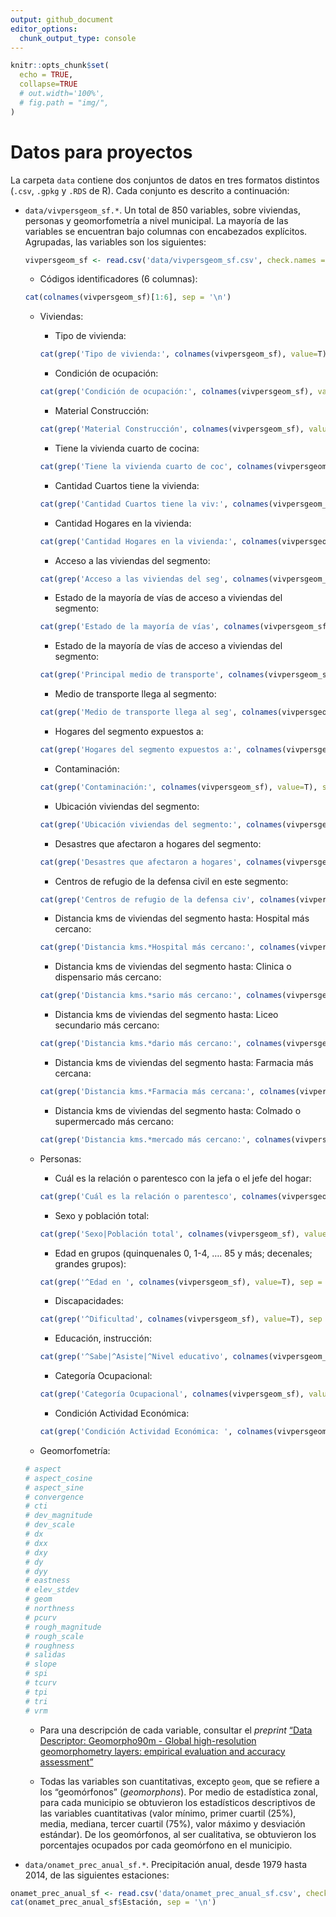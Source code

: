 ```yaml
---
output: github_document
editor_options: 
  chunk_output_type: console
---
```


```r
knitr::opts_chunk$set(
  echo = TRUE,
  collapse=TRUE
  # out.width='100%',
  # fig.path = "img/",
)
```

<!-- Este .md fue generado a partir del .Rmd homónimo. Edítese el .Rmd -->

# Datos para proyectos

La carpeta `data` contiene dos conjuntos de datos en tres formatos distintos (`.csv`, `.gpkg` y `.RDS` de R). Cada conjunto es descrito a continuación:

* `data/vivpersgeom_sf.*`. Un total de 850 variables, sobre viviendas, personas y geomorfometría a nivel municipal. La mayoría de las variables se encuentran bajo columnas con encabezados explícitos. Agrupadas, las variables son los siguientes:

    ```r
    vivpersgeom_sf <- read.csv('data/vivpersgeom_sf.csv', check.names = F)
    ```


   * Códigos identificadores (6 columnas):
   
    ```r
    cat(colnames(vivpersgeom_sf)[1:6], sep = '\n')
    ```
   
   * Viviendas:
      
      * Tipo de vivienda:
  
      ```r
      cat(grep('Tipo de vivienda:', colnames(vivpersgeom_sf), value=T), sep = '\n')
      ```
  
      * Condición de ocupación:
      
      ```r
      cat(grep('Condición de ocupación:', colnames(vivpersgeom_sf), value=T), sep = '\n')
      ```
      
      * Material Construcción:
      
      ```r
      cat(grep('Material Construcción', colnames(vivpersgeom_sf), value=T), sep = '\n')
      ```
      
      * Tiene la vivienda cuarto de cocina:
      
      ```r
      cat(grep('Tiene la vivienda cuarto de coc', colnames(vivpersgeom_sf), value=T), sep = '\n')
      ```
      
      * Cantidad Cuartos tiene la vivienda:
      
      ```r
      cat(grep('Cantidad Cuartos tiene la viv:', colnames(vivpersgeom_sf), value=T), sep = '\n')
      ```
      
      * Cantidad Hogares en la vivienda:
      
      ```r
      cat(grep('Cantidad Hogares en la vivienda:', colnames(vivpersgeom_sf), value=T), sep = '\n')
      ```
      
      * Acceso a las viviendas del segmento:
      
      ```r
      cat(grep('Acceso a las viviendas del seg', colnames(vivpersgeom_sf), value=T), sep = '\n')
      ```
      
      * Estado de la mayoría de vías de acceso a viviendas del segmento:
      
      ```r
      cat(grep('Estado de la mayoría de vías', colnames(vivpersgeom_sf), value=T), sep = '\n')
      ```
  
      * Estado de la mayoría de vías de acceso a viviendas del segmento:
      
      ```r
      cat(grep('Principal medio de transporte', colnames(vivpersgeom_sf), value=T), sep = '\n')
      ```
  
      * Medio de transporte llega al segmento:
      
      ```r
      cat(grep('Medio de transporte llega al seg', colnames(vivpersgeom_sf), value=T), sep = '\n')
      ```

      * Hogares del segmento expuestos a:
      
      ```r
      cat(grep('Hogares del segmento expuestos a:', colnames(vivpersgeom_sf), value=T), sep = '\n')
      ```
      
      * Contaminación:
      
      ```r
      cat(grep('Contaminación:', colnames(vivpersgeom_sf), value=T), sep = '\n')
      ```
      
      * Ubicación viviendas del segmento:
      
      ```r
      cat(grep('Ubicación viviendas del segmento:', colnames(vivpersgeom_sf), value=T), sep = '\n')
      ```
      
      * Desastres que afectaron a hogares del segmento:
      
      ```r
      cat(grep('Desastres que afectaron a hogares', colnames(vivpersgeom_sf), value=T), sep = '\n')
      ```      
      
      * Centros de refugio de la defensa civil en este segmento:
      
      ```r
      cat(grep('Centros de refugio de la defensa civ', colnames(vivpersgeom_sf), value=T), sep = '\n')
      ```      
      
      * Distancia kms de viviendas del segmento hasta: Hospital más cercano:
      
      ```r
      cat(grep('Distancia kms.*Hospital más cercano:', colnames(vivpersgeom_sf), value=T), sep = '\n')
      ```      
      
      * Distancia kms de viviendas del segmento hasta: Clinica o dispensario más cercano:
      
      ```r
      cat(grep('Distancia kms.*sario más cercano:', colnames(vivpersgeom_sf), value=T), sep = '\n')
      ```      
      
      * Distancia kms de viviendas del segmento hasta: Liceo secundario más cercano:
      
      ```r
      cat(grep('Distancia kms.*dario más cercano:', colnames(vivpersgeom_sf), value=T), sep = '\n')
      ```      

      * Distancia kms de viviendas del segmento hasta: Farmacia más cercana:
      
      ```r
      cat(grep('Distancia kms.*Farmacia más cercana:', colnames(vivpersgeom_sf), value=T), sep = '\n')
      ```      

      * Distancia kms de viviendas del segmento hasta: Colmado o supermercado más cercano:
      
      ```r
      cat(grep('Distancia kms.*mercado más cercano:', colnames(vivpersgeom_sf), value=T), sep = '\n')
      ```
      
   * Personas: 
   
      * Cuál es la relación o parentesco con la jefa o el jefe del hogar:
      
      ```r
      cat(grep('Cuál es la relación o parentesco', colnames(vivpersgeom_sf), value=T), sep = '\n')
      ```      

      * Sexo y población total:
      
      ```r
      cat(grep('Sexo|Población total', colnames(vivpersgeom_sf), value=T), sep = '\n')
      ```      

      * Edad en grupos (quinquenales 0, 1-4, .... 85 y más; decenales; grandes grupos):
      
      ```r
      cat(grep('^Edad en ', colnames(vivpersgeom_sf), value=T), sep = '\n')
      ```      

      * Discapacidades:
      
      ```r
      cat(grep('^Dificultad', colnames(vivpersgeom_sf), value=T), sep = '\n')
      ```      

      * Educación, instrucción:
      
      ```r
      cat(grep('^Sabe|^Asiste|^Nivel educativo', colnames(vivpersgeom_sf), value=T), sep = '\n')
      ```      
   
      * Categoría Ocupacional:
      
      ```r
      cat(grep('Categoría Ocupacional', colnames(vivpersgeom_sf), value=T), sep = '\n')
      ```      

      * Condición Actividad Económica:
      
      ```r
      cat(grep('Condición Actividad Económica: ', colnames(vivpersgeom_sf), value=T), sep = '\n')
      ```
      
   * Geomorfometría:
   
    ```r
    # aspect
    # aspect_cosine
    # aspect_sine
    # convergence
    # cti
    # dev_magnitude
    # dev_scale
    # dx
    # dxx
    # dxy
    # dy
    # dyy
    # eastness
    # elev_stdev
    # geom
    # northness
    # pcurv
    # rough_magnitude
    # rough_scale
    # roughness
    # salidas
    # slope
    # spi
    # tcurv
    # tpi
    # tri
    # vrm
    ```
    
    * Para una descripción de cada variable, consultar el *preprint* ["Data Descriptor: Geomorpho90m - Global high-resolution geomorphometry layers: empirical evaluation and accuracy assessment"](https://peerj.com/preprints/27595.pdf)
    
    * Todas las variables son cuantitativas, excepto `geom`, que se refiere a los "geomórfonos" (*geomorphons*). Por medio de estadística zonal, para cada municipio se obtuvieron los estadísticos descriptivos de las variables cuantitativas (valor mínimo, primer cuartil (25%), media, mediana, tercer cuartil (75%), valor máximo y desviación estándar). De los geomórfonos, al ser cualitativa, se obtuvieron los porcentajes ocupados por cada geomórfono en el municipio. 

* `data/onamet_prec_anual_sf.*`. Precipitación anual, desde 1979 hasta 2014, de las siguientes estaciones:

```r
onamet_prec_anual_sf <- read.csv('data/onamet_prec_anual_sf.csv', check.names = F, stringsAsFactors = F)
cat(onamet_prec_anual_sf$Estación, sep = '\n')
```
